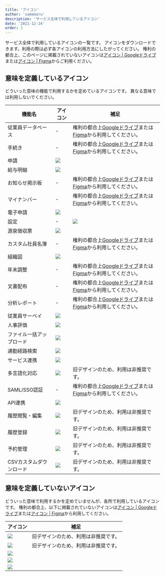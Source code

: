 ```yaml
---
title: 'アイコン'
author: 'samemaru'
description: 'サービス全体で利用しているアイコン'
date: '2021-12-24'
order: 1
---
```


サービス全体で利用しているアイコンの一覧です。
アイコンをダウンロードできます。利用の際は必ず各アイコンの利用方法にしたがってください。
権利の都合上、このページに掲載されていないアイコンは<a href="https://drive.google.com/drive/u/1/folders/1HuxzhO3Dg8lS6wwT7QulUvK2TdN7s8F5" target="_blank">アイコン | Googleドライブ</a>または<a href="https://www.figma.com/file/wTjPGUsrbI0OqSLIEtwvvG/Communication_Icon?node-id=0%3A1" target="_blank">アイコン | Figma</a>からご利用ください。



## 意味を定義しているアイコン

どういった意味の機能で利用するかを定めているアイコンです。
異なる意味では利用しないでください。

| 機能名     | アイコン | 補足 |
| --- | --- | --- |
| 従業員データベース | - | 権利の都合上<a href="https://drive.google.com/drive/u/0/folders/1HuxzhO3Dg8lS6wwT7QulUvK2TdN7s8F5" target="_blank">Googleドライブ</a>または<a href="https://www.figma.com/file/wTjPGUsrbI0OqSLIEtwvvG/Communication_Icon?node-id=0%3A1" target="_blank">Figma</a>から利用してください。 |
| 手続き | - | 権利の都合上<a href="https://drive.google.com/drive/u/0/folders/1HuxzhO3Dg8lS6wwT7QulUvK2TdN7s8F5" target="_blank">Googleドライブ</a>または<a href="https://www.figma.com/file/wTjPGUsrbI0OqSLIEtwvvG/Communication_Icon?node-id=0%3A1" target="_blank">Figma</a>から利用してください。 |
| 申請 | ![](./images/icons/outline/Black/申請.png) |  |
| 給与明細 | ![](./images/icons/outline/Black/給与明細.png) |  |
| お知らせ掲示板 | - | 権利の都合上<a href="https://drive.google.com/drive/u/0/folders/1HuxzhO3Dg8lS6wwT7QulUvK2TdN7s8F5" target="_blank">Googleドライブ</a>または<a href="https://www.figma.com/file/wTjPGUsrbI0OqSLIEtwvvG/Communication_Icon?node-id=0%3A1" target="_blank">Figma</a>から利用してください。 |
| マイナンバー | - | 権利の都合上<a href="https://drive.google.com/drive/u/0/folders/1HuxzhO3Dg8lS6wwT7QulUvK2TdN7s8F5" target="_blank">Googleドライブ</a>または<a href="https://www.figma.com/file/wTjPGUsrbI0OqSLIEtwvvG/Communication_Icon?node-id=0%3A1" target="_blank">Figma</a>から利用してください。 |
| 電子申請 | ![](./images/icons/outline/Black/電子申請.png) |  |
| 設定 | - | ![](./images/icons/outline/Black/設定.png) |
| 源泉徴収票 | ![](./images/icons/outline/Black/源泉徴収票.png) |  |
| カスタム社員名簿 | - | 権利の都合上<a href="https://drive.google.com/drive/u/0/folders/1HuxzhO3Dg8lS6wwT7QulUvK2TdN7s8F5" target="_blank">Googleドライブ</a>または<a href="https://www.figma.com/file/wTjPGUsrbI0OqSLIEtwvvG/Communication_Icon?node-id=0%3A1" target="_blank">Figma</a>から利用してください。 |
| 組織図 | ![](./images/icons/outline/Black/組織図.png) |  |
| 年末調整 | - | 権利の都合上<a href="https://drive.google.com/drive/u/0/folders/1HuxzhO3Dg8lS6wwT7QulUvK2TdN7s8F5" target="_blank">Googleドライブ</a>または<a href="https://www.figma.com/file/wTjPGUsrbI0OqSLIEtwvvG/Communication_Icon?node-id=0%3A1" target="_blank">Figma</a>から利用してください。 |
| 文書配布 | - | 権利の都合上<a href="https://drive.google.com/drive/u/0/folders/1HuxzhO3Dg8lS6wwT7QulUvK2TdN7s8F5" target="_blank">Googleドライブ</a>または<a href="https://www.figma.com/file/wTjPGUsrbI0OqSLIEtwvvG/Communication_Icon?node-id=0%3A1" target="_blank">Figma</a>から利用してください。 |
| 分析レポート | - | 権利の都合上<a href="https://drive.google.com/drive/u/0/folders/1HuxzhO3Dg8lS6wwT7QulUvK2TdN7s8F5" target="_blank">Googleドライブ</a>または<a href="https://www.figma.com/file/wTjPGUsrbI0OqSLIEtwvvG/Communication_Icon?node-id=0%3A1" target="_blank">Figma</a>から利用してください。 |
| 従業員サーベイ | ![](./images/icons/outline/Black/従業員サーベイ.png) |  |
| 人事評価 | ![](./images/icons/outline/Black/人事評価.png) |  |
| ファイル一括アップロード | ![](./images/icons/outline/Black/ファイル一括アップロード.png) |  |
| 通勤経路検索 | ![](./images/icons/outline/Black/通勤経路検索.png) |  |
| サービス連携 | ![](./images/icons/outline/Black/サービス連携.png) |  |
| 多言語化対応 | ![](.images/icons/旧デザイン/Black/多言語化対応（旧デザインのため非推奨）.png) | 旧デザインのため、利用は非推奨です。 |
| SAML/SSO認証 | - | 権利の都合上<a href="https://drive.google.com/drive/u/0/folders/1HuxzhO3Dg8lS6wwT7QulUvK2TdN7s8F5" target="_blank">Googleドライブ</a>または<a href="https://www.figma.com/file/wTjPGUsrbI0OqSLIEtwvvG/Communication_Icon?node-id=0%3A1" target="_blank">Figma</a>から利用してください。 |
| API連携 | ![](./images/icons/outline/Black/API連携.png) |  |
| 履歴閲覧・編集 | ![](.images/icons/旧デザイン/Black/履歴閲覧・編集（旧デザインのため非推奨）.png) | 旧デザインのため、利用は非推奨です。 |
| 履歴登録 | ![](.images/icons/旧デザイン/Black/履歴登録（旧デザインのため非推奨）.png) | 旧デザインのため、利用は非推奨です。 |
| 予約管理 | ![](.images/icons/旧デザイン/Black/予約管理（旧デザインのため非推奨）.png) | 旧デザインのため、利用は非推奨です。 |
| CSVカスタムダウンロード | ![](.images/icons/旧デザイン/Black/CSVカスタムダウンロード（旧デザインのため非推奨）.png) | 旧デザインのため、利用は非推奨です。 |



## 意味を定義していないアイコン

どういった意味で利用するかを定めていませんが、各所で利用しているアイコンです。
権利の都合上、以下に掲載されていないアイコンは<a href="https://drive.google.com/drive/u/0/folders/1HuxzhO3Dg8lS6wwT7QulUvK2TdN7s8F5" target="_blank">アイコン | Googleドライブ</a>または<a href="https://www.figma.com/file/wTjPGUsrbI0OqSLIEtwvvG/Communication_Icon?node-id=0%3A1" target="_blank">アイコン | Figma</a>から利用してください。

| アイコン | 補足 |
| --- | --- |
| ![](.images/icons/旧デザイン/Black/calculator（旧デザインのため非推奨）.png) | 旧デザインのため、利用は非推奨です。 |
| ![](.images/icons/旧デザイン/Black/person_clock（旧デザインのため非推奨）.png) | 旧デザインのため、利用は非推奨です。 |
| ![](.images/icons/solid/Black/意味を限定しないアイコン/security.png) |  |
| ![](.images/icons/solid/Black/意味を限定しないアイコン/support.png) |  |
| ![](.images/icons/solid/Black/意味を限定しないアイコン/yen.png) |  |